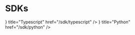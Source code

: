 # SDKs


<Cards>
  <Card
    icon={<SiTypescript size="24" />}
    title="Typescript"
    href="/sdk/typescript"
  />
  <Card icon={<SiPython size="24" />} title="Python" href="/sdk/python" />
</Cards>
